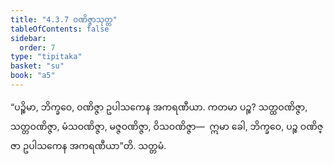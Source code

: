 ```yaml
---
title: "4.3.7 ဝဏိဇ္ဇာသုတ္တ"
tableOfContents: false
sidebar:
  order: 7
type: "tipitaka"
basket: "su"
book: "a5"
---
```



<DynamicBreadcrumb />

<Division number="177" book="a5" e="ch" v="16" p="183">

<Paragraph number="1028" book="a5">
“ပဉ္စိမာ, ဘိက္ခဝေ, ဝဏိဇ္ဇာ ဥပါသကေန အကရဏီယာ. ကတမာ ပဉ္စ? သတ္ထဝဏိဇ္ဇာ, သတ္တဝဏိဇ္ဇာ, မံသဝဏိဇ္ဇာ, မဇ္ဇဝဏိဇ္ဇာ, ဝိသဝဏိဇ္ဇာ—  ဣမာ ခေါ, ဘိက္ခဝေ, ပဉ္စ ဝဏိဇ္ဇာ ဥပါသကေန အကရဏီယာ”တိ.

</Paragraph>
</Division>

<Paragraph number="1029" type="center" book="a5">
သတ္တမံ.
</Paragraph>